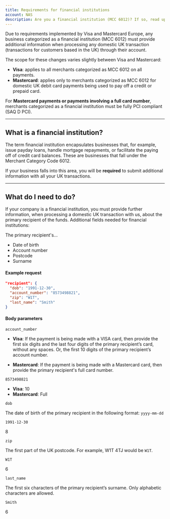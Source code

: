 ```yaml
---
title: Requirements for financial institutions
account: NAS
description: Are you a financial institution (MCC 6012)? If so, read up on Visa and Mastercard's requirements.
---
```


Due to requirements implemented by Visa and Mastercard Europe, any business categorized as a financial institution (MCC 6012) must provide additional information when processing any domestic UK transaction (transactions for customers based in the UK) through their account.

The scope for these changes varies slightly between Visa and Mastercard:

- **Visa**: applies to all merchants categorized as MCC 6012 on all payments.
- **Mastercard**: applies only to merchants categorized as MCC 6012 for domestic UK debit card payments being used to pay off a credit or prepaid card.

<TipBox variant="info">

For **Mastercard payments or payments involving a full card number**, merchants categorized as a financial institution must be fully PCI compliant (SAQ D PCI).

</TipBox>

---

## What is a financial institution?

The term financial institution encapsulates businesses that, for example, issue payday loans, handle mortgage repayments, or facilitate the paying off of credit card balances. These are businesses that fall under the Merchant Category Code 6012.

If your business falls into this area, you will be **required** to submit additional information with all your UK transactions.

---

## What do I need to do?

If your company is a financial institution, you must provide further information, when processing a domestic UK transaction with us, about the primary recipient of the funds. Additional fields needed for financial institutions:

The primary recipient's...

- Date of birth
- Account number
- Postcode
- Surname

#### Example request

```json
"recipient": {
  "dob": "1991-12-30",
  "account_number": "8573498821",
  "zip": "W1T",
  "last_name": "Smith"
}
```
#### Body parameters

<Table>
<TableHead headers={['Field name', 'Descripttion', 'Example', 'Length']} />
<TableBody>
<TableRow>
<TableCell>

`account_number`

<StatusTag type="required" />

<TypeTag type="string" />

</TableCell>
<TableCell>

- **Visa**: If the payment is being made with a VISA card, then provide the first six digits and the last four digits of the primary recipient’s card, without any spaces. Or, the first 10 digits of the primary recipient’s account number.

- **Mastercard**: If the payment is being made with a Mastercard card, then provide the primary recipient's full card number.

</TableCell>
<TableCell>

`8573498821`

</TableCell>
<TableCell>

- **Visa**: 10
- **Mastercard**: Full

</TableCell>
</TableRow>
<TableRow>
<TableCell>

`dob`

<StatusTag type="required" />

<TypeTag type="string" />

</TableCell>
<TableCell>

The date of birth of the primary recipient in the following format: `yyyy-mm-dd`

</TableCell>
<TableCell>

`1991-12-30`

</TableCell>
<TableCell>

8

</TableCell>
</TableRow>
<TableRow>
<TableCell>

`zip`

<StatusTag type="required" />

<TypeTag type="string" />

</TableCell>
<TableCell>

The first part of the UK postcode. For example, W1T 4TJ would be `W1T`.

</TableCell>
<TableCell>

`W1T`

</TableCell>
<TableCell>

6

</TableCell>
</TableRow>
<TableRow>
<TableCell>

`last_name`

<StatusTag type="required" />

<TypeTag type="string" />

</TableCell>
<TableCell>

The first six characters of the primary recipient’s surname. Only alphabetic characters are allowed.

</TableCell>
<TableCell>

`Smith`

</TableCell>
<TableCell>

6

</TableCell>
</TableRow>
</TableBody>
</Table>
